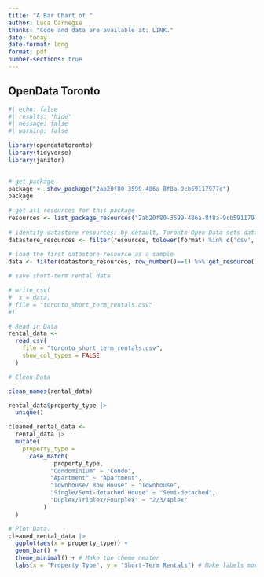 ```yaml
---
title: "A Bar Chart of "
author: Luca Carnegie
thanks: "Code and data are available at: LINK."
date: today
date-format: long
format: pdf
number-sections: true
---
```


## OpenData Toronto

```r
#| echo: false
#| results: 'hide'
#| message: false
#| warning: false

library(opendatatoronto)
library(tidyverse)
library(janitor)

	
# get package
package <- show_package("2ab20f80-3599-486a-8f8a-9cb59117977c")
package
 
# get all resources for this package
resources <- list_package_resources("2ab20f80-3599-486a-8f8a-9cb59117977c")
 
# identify datastore resources; by default, Toronto Open Data sets datastore resource format to CSV for non-geospatial and GeoJSON for geospatial resources
datastore_resources <- filter(resources, tolower(format) %in% c('csv', 'geojson'))
 
# load the first datastore resource as a sample
data <- filter(datastore_resources, row_number()==1) %>% get_resource()

# save short-term rental data

# write_csv(
#  x = data,
# file = "toronto_short_term_rentals.csv"
#)

# Read in Data
rental_data <- 
  read_csv(
    file = "toronto_short_term_rentals.csv",
    show_col_types = FALSE
  )

# Clean Data 

clean_names(rental_data)

rental_data$property_type |>
  unique()

cleaned_rental_data <- 
  rental_data |>
  mutate(
    property_type =
      case_match(
             property_type,
            "Condominium" ~ "Condo",
            "Apartment" ~ "Apartment",
            "Townhouse/ Row House" ~ "Townhouse", 
            "Single/Semi-detached House" ~ "Semi-detached", 
            "Duplex/Triplex/Fourplex" ~ "2/3/4plex"
          )
  )

# Plot Data. 
cleaned_rental_data |>
  ggplot(aes(x = property_type)) +
  geom_bar() +
  theme_minimal() + # Make the theme neater
  labs(x = "Property Type", y = "Short-Term Rentals") # Make labels more meaningful


```
